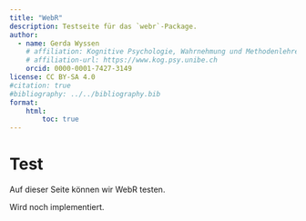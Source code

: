 ```yaml
---
title: "WebR"
description: Testseite für das `webr`-Package.
author:
  - name: Gerda Wyssen
    # affiliation: Kognitive Psychologie, Wahrnehmung und Methodenlehre, Universität Bern 
    # affiliation-url: https://www.kog.psy.unibe.ch
    orcid: 0000-0001-7427-3149
license: CC BY-SA 4.0
#citation: true
#bibliography: ../../bibliography.bib
format:
    html:
        toc: true
---
```


# Test

Auf dieser Seite können wir WebR testen.

Wird noch implementiert.
